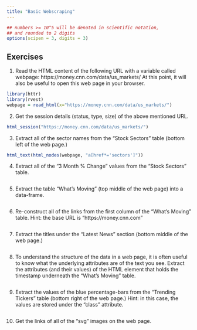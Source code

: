 ```yaml
---
title: "Basic Webscraping"
---
```


<style type="text/css">
.table {

    width: 80%;
    margin-left:10%; 
    margin-right:10%;
}
</style>
```r
## numbers >= 10^5 will be denoted in scientific notation,
## and rounded to 2 digits
options(scipen = 3, digits = 3)
```



## Exercises

1. Read the HTML content of the following URL with a variable called webpage: https://money.cnn.com/data/us_markets/ At this point, it will also be useful to open this web page in your browser.

```r
library(httr)
library(rvest)
webpage = read_html(x="https://money.cnn.com/data/us_markets/")

```

2. Get the session details (status, type, size) of the above mentioned URL.
```r
html_session("https://money.cnn.com/data/us_markets/")
```
3. Extract all of the sector names from the “Stock Sectors” table (bottom left of the web page.)
```r
html_text(html_nodes(webpage, "a[href*='sectors']"))
```
4. Extract all of the “3 Month % Change” values from the “Stock Sectors” table.
```r

```
5. Extract the table “What’s Moving” (top middle of the web page) into a data-frame.
```r

```
6. Re-construct all of the links from the first column of the “What’s Moving” table.
Hint: the base URL is “https://money.cnn.com”
```r

```
7. Extract the titles under the “Latest News” section (bottom middle of the web page.)
```r

```
8. To understand the structure of the data in a web page, it is often useful to know what the underlying attributes are of the text you see.
Extract the attributes (and their values) of the HTML element that holds the timestamp underneath the “What’s Moving” table.
```r

```
9. Extract the values of the blue percentage-bars from the “Trending Tickers” table (bottom right of the web page.)
Hint: in this case, the values are stored under the “class” attribute.
```r

```
10. Get the links of all of the “svg” images on the web page.
